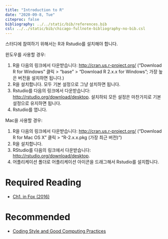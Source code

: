---
title: "Introduction to R"
date: "2020-09-8, Tue"
citeproc: false
bibliography: ../../static/bib/references.bib
csl: ../../static/bib/chicago-fullnote-bibliography-no-bib.csl
---

스터디에 참여하기 위해서는 R과 Rstudio를 설치해야 합니다.

윈도우를 사용할 경우:

1. R을 다음의 링크에서 다운받습니다: [http://cran.us.r-project.org/](http://cran.us.r-project.org/) (“Download R for Windows” 클릭 > “base” > “Download R 2.x.x for Windows”; 가장 높은 버전을 설치하면 됩니다.)
2. R을 설치합니다. 모두 기본 설정으로 그냥 설치하면 됩니다.
3. Rstudio를 다음의 링크에서 다운받습니다: [http://rstudio.org/download/desktop](http://rstudio.org/download/desktop). 설치하되 모든 설정은 마찬가지로 기본 설정으로 유지하면 됩니다.
4. Rstudio를 엽니다.


Mac을 사용할 경우:

1. R을 다음의 링크에서 다운받습니다: [http://cran.us.r-project.org/](http://cran.us.r-project.org/) (“Download R for Mac OS X” 클릭 > “R-2.x.x.pkg (가장 최근 버전)”)
2. R을 설치합니다.
3. RStudio를 다음의 링크에서 다운받습니다: [http://rstudio.org/download/desktop](http://rstudio.org/download/desktop).
4. 어플리케이션 폴더로 어플리케이션 아이콘을 드래그해서 Rstudio를 설치합니다.


# Required Reading

- <i class="fas fa-book"></i> [Ch1. in Fox (2016)](https://www.dropbox.com/s/x4h76g5j3657m3w/John%20Fox%20-%20Applied%20Regression%20Analysis%20and%20Generalized%20Linear%20Models.pdf?dl=0)


# Recommended
- <i class="fas fa-book"></i> [Coding Style and Good Computing Practices](static/readings/w1_Coding Style and Good Computing Practices.pdf)
